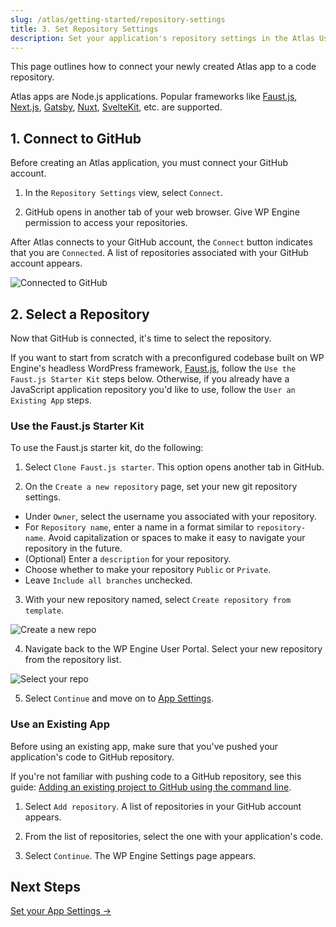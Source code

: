 ```yaml
---
slug: /atlas/getting-started/repository-settings
title: 3. Set Repository Settings
description: Set your application's repository settings in the Atlas User Portal.
---
```


This page outlines how to connect your newly created Atlas app to a code repository.

Atlas apps are Node.js applications. Popular frameworks like [Faust.js](https://faustjs.org/), [Next.js](https://nextjs.org/), [Gatsby](https://www.gatsbyjs.com/), [Nuxt](https://nuxtjs.org/), [SvelteKit](https://kit.svelte.dev/), etc. are supported.

## 1. Connect to GitHub

Before creating an Atlas application, you must connect your GitHub account.

1. In the `Repository Settings` view, select `Connect`.

2. GitHub opens in another tab of your web browser. Give WP Engine permission to access your repositories.

After Atlas connects to your GitHub account, the `Connect` button indicates that you are `Connected`. A list of repositories associated with your GitHub account appears.

![Connected to GitHub](./assets/img/connect-to-github.png)

## 2. Select a Repository

Now that GitHub is connected, it's time to select the repository.

If you want to start from scratch with a preconfigured codebase built on WP Engine's headless WordPress framework, [Faust.js](https://faustjs.org/), follow the `Use the Faust.js Starter Kit` steps below. Otherwise, if you already have a JavaScript application repository you'd like to use, follow the `User an Existing App` steps.

### Use the Faust.js Starter Kit

To use the Faust.js starter kit, do the following:

1. Select `Clone Faust.js starter`. This option opens another tab in GitHub.

2. On the `Create a new repository` page, set your new git repository settings.

- Under `Owner`, select the username you associated with your repository.
- For `Repository name`, enter a name in a format similar to `repository-name`. Avoid capitalization or spaces to make it easy to navigate your repository in the future.
- (Optional) Enter a `description` for your repository.
- Choose whether to make your repository `Public` or `Private`.
- Leave `Include all branches` unchecked.

3. With your new repository named, select `Create repository from template`.

![Create a new repo](./assets/img/new-repo-screen.png)

4. Navigate back to the WP Engine User Portal. Select your new repository from the repository list.

![Select your repo](./assets/img/new-repo-screen.png)

5. Select `Continue` and move on to [App Settings](./app-settings).

### Use an Existing App

Before using an existing app, make sure that you've pushed your application's code to GitHub repository.

If you're not familiar with pushing code to a GitHub repository, see this guide: [Adding an existing project to GitHub using the command line](https://docs.github.com/en/get-started/importing-your-projects-to-github/importing-source-code-to-github/adding-an-existing-project-to-github-using-the-command-line).

1. Select `Add repository`. A list of repositories in your GitHub account appears.

1. From the list of repositories, select the one with your application's code.

1. Select `Continue`. The WP Engine Settings page appears.

## Next Steps

[Set your App Settings &#8594;](./app-settings)
